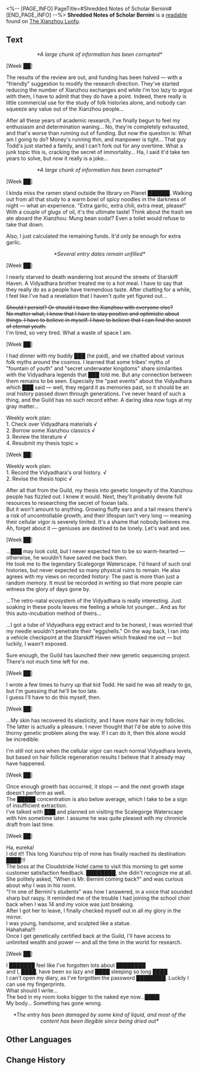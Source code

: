<%-- [PAGE_INFO]
PageTitle=#Shredded Notes of Scholar Bernini#
[END_PAGE_INFO] --%>
{{Readable Infobox
|id           = 230
|partIds      = 190462
|title        = 
|image        = Item The Xianzhou Luofu Readable 5.png
|world        = The Xianzhou Luofu
|parts        = 1
|author       = <!--to be added-->
|description  = Shredded notes left behind by a member of the Intelligentsia Guild.
|part1        = Shredded Notes of Scholar Bernini
|source1      = {{cx|Source missing}}
|characters   = 
|factions     = 
}}
'''Shredded Notes of Scholar Bernini''' is a [[readable]] found on [[The Xianzhou Luofu]].
<!--
==Location==
{{Map Embed|<map name>|<marker id>}}
-->
==Text==
<div align="center">''*A large chunk of information has been corrupted*''</div>

[Week ██]

The results of the review are out, and funding has been halved &mdash; with a "friendly" suggestion to modify the research direction. They've started reducing the number of Xianzhou exchanges and while I'm too lazy to argue with them, I have to admit that they do have a point. Indeed, there really is little commercial use for the study of folk histories alone, and nobody can squeeze any value out of the Xianzhou people...

After all these years of academic research, I've finally begun to feel my enthusiasm and determination waning... No, they're completely exhausted, and that's worse than running out of funding. But now the question is: What am I going to do? Money's running thin, and manpower is tight... That guy Todd's just started a family, and I can't fork out for any overtime. What a junk topic this is, cracking the secret of immortality... Ha, I said it'd take ten years to solve, but now it really is a joke...

<div align="center">''*A large chunk of information has been corrupted*''</div>

[Week ██]

I kinda miss the ramen stand outside the library on Planet ██████. Walking out from all that study to a warm bowl of spicy noodles in the darkness of night &mdash; what an experience. "Extra garlic, extra chili, extra meat, please!" With a couple of glugs of oil, it's the ultimate taste! Think about the trash we ate aboard the Xianzhou: Mung bean soda!? Even a toilet would refuse to take that down.

Also, I just calculated the remaining funds. It'd only be enough for extra garlic.

<div align="center">''*Several entry dates remain unfilled*''</div>

[Week ██]

I nearly starved to death wandering lost around the streets of Starskiff Haven. A Vidyadhara brother treated me to a hot meal. I have to say that they really do as a people have tremendous taste. After chatting for a while, I feel like I've had a revelation that I haven't quite yet figured out...

<s>Should I persist? Or should I leave the Xianzhou with everyone else?<br />
No matter what, I know that I have to stay positive and optimistic about things. I have to believe in myself. I have to believe that I can find the secret of eternal youth.</s><br />I'm tired, so very tired. What a waste of space I am.

[Week ██]

I had dinner with my buddy ███ (he paid), and we chatted about various folk myths around the cosmos. I learned that some tribes' myths of "fountain of youth" and "secret underwater kingdoms" share similarities with the Vidyadhara legends that ███ told me. But any connection between them remains to be seen. Especially the "past events" about the Vidyadhara which ███ said &mdash; well, they regard it as memories past, so it should be an oral history passed down through generations. I've never heard of such a thing, and the Guild has no such record either. A daring idea now tugs at my gray matter...

Weekly work plan:<br />
1. Check over Vidyadhara materials √<br />
2. Borrow some Xianzhou classics √<br />
3. Review the literature √<br />
4. Resubmit my thesis topic &times;

[Week ██]

Weekly work plan:<br />
1. Record the Vidyadhara's oral history. √<br />
2. Revise the thesis topic √

After all that from the Guild, my thesis into genetic longevity of the Xianzhou people has fizzled out. I knew it would. Next, they'll probably devote full resources to researching the secret of foxian tails. <br />But it won't amount to anything. Growing fluffy ears and a tail means there's a risk of uncontrollable growth, and their lifespan isn't very long &mdash; meaning their cellular vigor is severely limited. It's a shame that nobody believes me. Ah, forget about it &mdash; geniuses are destined to be lonely. Let's wait and see.

[Week ██]

...███ may look cold, but I never expected him to be so warm-hearted &mdash; otherwise, he wouldn't have saved me back then.<br />
He took me to the legendary Scalegorge Waterscape. I'd heard of such oral histories, but never expected so many physical ruins to remain. He also agrees with my views on recorded history: The past is more than just a random memory. It must be recorded in writing so that more people can witness the glory of days gone by.

...The retro-natal ecosystem of the Vidyadhara is really interesting. Just soaking in these pools leaves me feeling a whole lot younger... And as for this auto-incubation method of theirs...

...I got a tube of Vidyadhara egg extract and to be honest, I was worried that my needle wouldn't penetrate their "eggshells." On the way back, I ran into a vehicle checkpoint at the Starskiff Haven which freaked me out &mdash; but luckily, I wasn't exposed.

Sure enough, the Guild has launched their new genetic sequencing project. There's not much time left for me.

[Week ██]

I wrote a few times to hurry up that kid Todd. He said he was all ready to go, but I'm guessing that he'll be too late.<br />
I guess I'll have to do this myself, then.

[Week ██]

...My skin has recovered its elasticity, and I have more hair in my follicles. The latter is actually a pleasure. I never thought that I'd be able to solve this thorny genetic problem along the way. If I can do it, then this alone would be incredible.

I'm still not sure when the cellular vigor can reach normal Vidyadhara levels, but based on hair follicle regeneration results I believe that it already may have happened.

[Week ██]

Once enough growth has occurred, it stops &mdash; and the next growth stage doesn't perform as well.<br />
The █████ concentration is also below average, which I take to be a sign of insufficient extraction.<br />
I've talked with ███ and planned on visiting the Scalegorge Waterscape with him sometime later. I assume he was quite pleased with my chronicle draft from last time.

[Week ██]

Ha, eureka!<br />
I did it!! This long Xianzhou trip of mine has finally reached its destination: ████!!!<br />
The boss at the Cloudstride Hotel came to visit this morning to get some customer satisfaction feedback. ████████, she didn't recognize me at all. She politely asked, "When is Mr. Bernini coming back?" and was curious about why I was in his room.<br />
"I'm one of Bernini's students" was how I answered, in a voice that sounded sharp but raspy. It reminded me of the trouble I had joining the school choir back when I was 14 and my voice was just breaking.<br />
After I got her to leave, I finally checked myself out in all my glory in the mirror.<br />
I was young, handsome, and sculpted like a statue.<br />
Hahahaha!!!<br />
Once I get genetically certified back at the Guild, I'll have access to unlimited wealth and power &mdash; and all the time in the world for research.

[Week ██]

I ███████ feel like I've forgotten lots about ████████<br />
and I, ████, have been so lazy and ████ sleeping so long ████<br />
I can't open my diary, as I've forgotten the password ████████. Luckily I can use my fingerprints.<br />
What should I write...<br />
The bed in my room looks bigger to the naked eye now...████<br />
My body... Something has gone wrong.

<div align="center">''*The entry has been damaged by some kind of liquid, and most of the content has been illegible since being dried out*''</div>

<!--
==Trivia==
* 
-->
==Other Languages==
{{Other Languages
|en   = Shredded Notes of Scholar Bernini
|zhs  = 贝尼尼学士的破碎笔记
|zht  = 貝尼尼學士的破碎筆記
|ja   = ベニーニ学士の破損した記録
|ko   = 버니니 학사의 찢어진 노트
|es   = Notas destrozadas del erudito Bernini
|fr   = Notes déchirées de l'érudit Bernini
|ru   = Изорванные рукописи учёного Бернини
|th   = เศษหน้าบันทึกของนักวิชาการ Bernini
|vi   = Ghi Chú Rách Nát Của Học Sĩ Bernini
|de   = Zerrissene Notizen des Gelehrten Bernini
|id   = Catatan Bernini yang Rusak
|pt   = Notas Destruídas do Erudito Bernini
}}

==Change History==
{{Change History|1.2}}